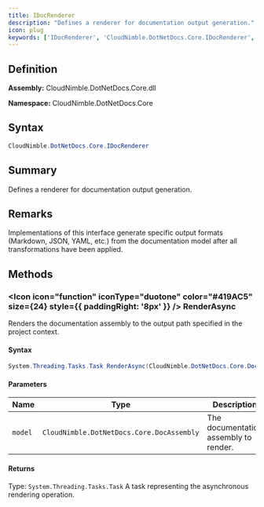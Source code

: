```yaml
---
title: IDocRenderer
description: "Defines a renderer for documentation output generation."
icon: plug
keywords: ['IDocRenderer', 'CloudNimble.DotNetDocs.Core.IDocRenderer', 'CloudNimble.DotNetDocs.Core', 'interface']
---
```


## Definition

**Assembly:** CloudNimble.DotNetDocs.Core.dll

**Namespace:** CloudNimble.DotNetDocs.Core

## Syntax

```csharp
CloudNimble.DotNetDocs.Core.IDocRenderer
```

## Summary

Defines a renderer for documentation output generation.

## Remarks

Implementations of this interface generate specific output formats (Markdown, JSON, YAML, etc.)
            from the documentation model after all transformations have been applied.

## Methods

### <Icon icon="function" iconType="duotone" color="#419AC5" size={24} style={{ paddingRight: '8px' }} />  RenderAsync

Renders the documentation assembly to the output path specified in the project context.

#### Syntax

```csharp
System.Threading.Tasks.Task RenderAsync(CloudNimble.DotNetDocs.Core.DocAssembly model)
```

#### Parameters

| Name | Type | Description |
|------|------|-------------|
| `model` | `CloudNimble.DotNetDocs.Core.DocAssembly` | The documentation assembly to render. |

#### Returns

Type: `System.Threading.Tasks.Task`
A task representing the asynchronous rendering operation.

